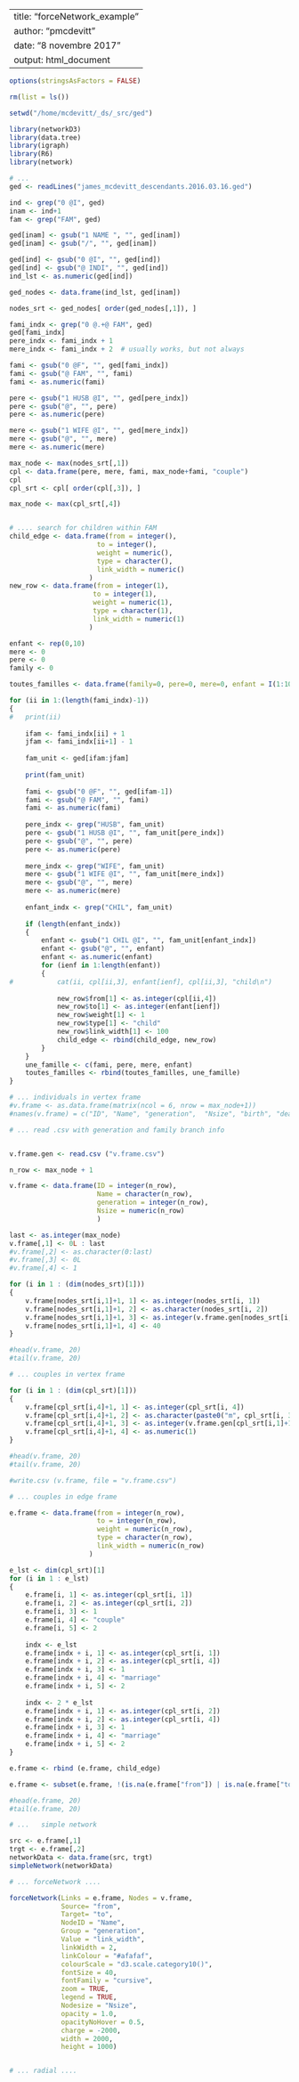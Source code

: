 
---
title: "forceNetwork_example"
author: "pmcdevitt"
date: "8 novembre 2017"
output: html_document
---

```r

options(stringsAsFactors = FALSE)

rm(list = ls())

setwd("/home/mcdevitt/_ds/_src/ged")

library(networkD3)
library(data.tree)
library(igraph)
library(R6)
library(network)
```

```r
# ...	
ged <- readLines("james_mcdevitt_descendants.2016.03.16.ged")

```

```r
ind <- grep("0 @I", ged)
inam <- ind+1
fam <- grep("FAM", ged)

ged[inam] <- gsub("1 NAME ", "", ged[inam])
ged[inam] <- gsub("/", "", ged[inam])

ged[ind] <- gsub("0 @I", "", ged[ind])
ged[ind] <- gsub("@ INDI", "", ged[ind])
ind_lst <- as.numeric(ged[ind])

ged_nodes <- data.frame(ind_lst, ged[inam])

nodes_srt <- ged_nodes[ order(ged_nodes[,1]), ]

fami_indx <- grep("0 @.+@ FAM", ged)
ged[fami_indx]
pere_indx <- fami_indx + 1
mere_indx <- fami_indx + 2	# usually works, but not always

fami <- gsub("0 @F", "", ged[fami_indx])
fami <- gsub("@ FAM", "", fami)
fami <- as.numeric(fami)

pere <- gsub("1 HUSB @I", "", ged[pere_indx])
pere <- gsub("@", "", pere)
pere <- as.numeric(pere)

mere <- gsub("1 WIFE @I", "", ged[mere_indx])
mere <- gsub("@", "", mere)
mere <- as.numeric(mere)

max_node <- max(nodes_srt[,1])
cpl <- data.frame(pere, mere, fami, max_node+fami, "couple")
cpl
cpl_srt <- cpl[ order(cpl[,3]), ]

max_node <- max(cpl_srt[,4])


# .... search for children within FAM
child_edge <- data.frame(from = integer(),
					  to = integer(),
					  weight = numeric(),
					  type = character(),
					  link_width = numeric()
					)
new_row <- data.frame(from = integer(1),
					 to = integer(1),
					 weight = numeric(1),
					 type = character(1),
					 link_width = numeric(1)
					)

enfant <- rep(0,10)
mere <- 0
pere <- 0
family <- 0

toutes_familles <- data.frame(family=0, pere=0, mere=0, enfant = I(1:10))

for (ii in 1:(length(fami_indx)-1))
{
#	print(ii)
	
	ifam <- fami_indx[ii] + 1
	jfam <- fami_indx[ii+1] - 1
	
	fam_unit <- ged[ifam:jfam]
	
	print(fam_unit)
	
	fami <- gsub("0 @F", "", ged[ifam-1])
	fami <- gsub("@ FAM", "", fami)
	fami <- as.numeric(fami)
	
	pere_indx <- grep("HUSB", fam_unit)
	pere <- gsub("1 HUSB @I", "", fam_unit[pere_indx])
	pere <- gsub("@", "", pere)
	pere <- as.numeric(pere)
	
	mere_indx <- grep("WIFE", fam_unit)
	mere <- gsub("1 WIFE @I", "", fam_unit[mere_indx])
	mere <- gsub("@", "", mere)
	mere <- as.numeric(mere)
	
	enfant_indx <- grep("CHIL", fam_unit)
	
	if (length(enfant_indx))
	{
		enfant <- gsub("1 CHIL @I", "", fam_unit[enfant_indx])
		enfant <- gsub("@", "", enfant)
		enfant <- as.numeric(enfant)
		for (ienf in 1:length(enfant))
		{
#			cat(ii, cpl[ii,3], enfant[ienf], cpl[ii,3], "child\n")
	
			new_row$from[1] <- as.integer(cpl[ii,4])
			new_row$to[1] <- as.integer(enfant[ienf])
			new_row$weight[1] <- 1
			new_row$type[1] <- "child"
			new_row$link_width[1] <- 100
			child_edge <- rbind(child_edge, new_row)
		}
	}
	une_famille <- c(fami, pere, mere, enfant)
	toutes_familles <- rbind(toutes_familles, une_famille)
}

```

```r
# ... individuals in vertex frame
#v.frame <- as.data.frame(matrix(ncol = 6, nrow = max_node+1))
#names(v.frame) = c("ID", "Name", "generation",  "Nsize", "birth", "death")

# ... read .csv with generation and family branch info


v.frame.gen <- read.csv ("v.frame.csv")

n_row <- max_node + 1

v.frame <- data.frame(ID = integer(n_row),
					  Name = character(n_row),
					  generation = integer(n_row),
					  Nsize = numeric(n_row)
					  )

last <- as.integer(max_node)
v.frame[,1] <- 0L : last
#v.frame[,2] <- as.character(0:last)
#v.frame[,3] <- 0L
#v.frame[,4] <- 1

for (i in 1 : (dim(nodes_srt)[1]))
{
	v.frame[nodes_srt[i,1]+1, 1] <- as.integer(nodes_srt[i, 1])
	v.frame[nodes_srt[i,1]+1, 2] <-	as.character(nodes_srt[i, 2])
	v.frame[nodes_srt[i,1]+1, 3] <- as.integer(v.frame.gen[nodes_srt[i,1]+1, 4])
	v.frame[nodes_srt[i,1]+1, 4] <- 40
}

#head(v.frame, 20)
#tail(v.frame, 20)

# ... couples in vertex frame

for (i in 1 : (dim(cpl_srt)[1]))
{
	v.frame[cpl_srt[i,4]+1, 1] <- as.integer(cpl_srt[i, 4])
	v.frame[cpl_srt[i,4]+1, 2] <- as.character(paste0("m", cpl_srt[i, 3]))
	v.frame[cpl_srt[i,4]+1, 3] <- as.integer(v.frame.gen[cpl_srt[i,1]+1, 4])
	v.frame[cpl_srt[i,4]+1, 4] <- as.numeric(1)
}

#head(v.frame, 20)
#tail(v.frame, 20)

#write.csv (v.frame, file = "v.frame.csv")

# ... couples in edge frame

e.frame <- data.frame(from = integer(n_row),
					  to = integer(n_row),
					  weight = numeric(n_row),
					  type = character(n_row),
					  link_width = numeric(n_row)
					)

e_lst <- dim(cpl_srt)[1]
for (i in 1 : e_lst)
{
	e.frame[i, 1] <- as.integer(cpl_srt[i, 1])
	e.frame[i, 2] <- as.integer(cpl_srt[i, 2])
	e.frame[i, 3] <- 1
	e.frame[i, 4] <- "couple"
	e.frame[i, 5] <- 2
	
	indx <- e_lst
	e.frame[indx + i, 1] <- as.integer(cpl_srt[i, 1])
	e.frame[indx + i, 2] <- as.integer(cpl_srt[i, 4])
	e.frame[indx + i, 3] <- 1
	e.frame[indx + i, 4] <- "marriage"
	e.frame[indx + i, 5] <- 2
	
	indx <- 2 * e_lst
	e.frame[indx + i, 1] <- as.integer(cpl_srt[i, 2])
	e.frame[indx + i, 2] <- as.integer(cpl_srt[i, 4])
	e.frame[indx + i, 3] <- 1
	e.frame[indx + i, 4] <- "marriage"
	e.frame[indx + i, 5] <- 2
}

e.frame <- rbind (e.frame, child_edge)

e.frame <- subset(e.frame, !(is.na(e.frame["from"]) | is.na(e.frame["to"])))

#head(e.frame, 20)
#tail(e.frame, 20)

```

```r
# ...	simple network

src <- e.frame[,1]
trgt <- e.frame[,2]
networkData <- data.frame(src, trgt)
simpleNetwork(networkData)

# ... forceNetwork ....

forceNetwork(Links = e.frame, Nodes = v.frame,
			 Source= "from",
			 Target= "to",
			 NodeID = "Name",
			 Group = "generation",
			 Value = "link_width",
			 linkWidth = 2,
			 linkColour = "#afafaf",
			 colourScale = "d3.scale.category10()",
			 fontSize = 40,
			 fontFamily = "cursive",
			 zoom = TRUE,
			 legend = TRUE,
			 Nodesize = "Nsize",
			 opacity = 1.0,
			 opacityNoHover = 0.5,
			 charge = -2000, 
			 width = 2000,
			 height = 1000)


# ... radial ....

```



